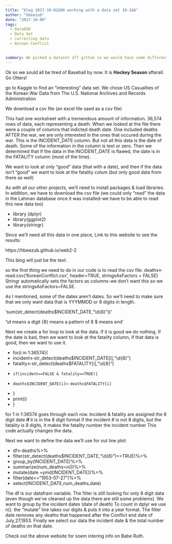 ```yaml
---
title: "blog 2017-10-02&06 working with a data set 10-2&6"
author: "hbeezub"
date: "2017-10-06"
tags:
  - Data650
  - Data Set
  - correcting data
  - Korean Conflict

  
summary: We picked a dataset off github so we would have some different stastistics.  We learned to look for data in a specific format.
---
```


Ok so we sould all be tired of Baseball by now.  It is <strong>Hockey Season </strong> afterall.  Go Otters!

go to Kaggle to find an "interesting" data set.  We chose US Casualties of the Korean War Data from The U.S. National Archives and Records Administration

We download a csv file (an excel file saed as a csv file)

This had one worksheet with a tremendous amount of information.
36,574 rows of data, each representing a death.  When we looked at the file there were a couple of columns that indicted death date.  One included deaths AFTER the war, we are only interested in the ones that occured during the war.  This is the INCIDENT_DATE column.  But not all this data is the date of death.  Some of the information in the column is text or zero.  Then we determined that if the data in the INCIDENT_DATE is flawed, the date is in the FATALITY column (most of the time).

We want to look at only "good" data (that with a date), and then if the data isn't "good" we want to look at the fatality colum (but only good data from there as well)

As with all our other projects, we'll need to install packages & load libraries.  In addition, we have to download the csv file (we could only "read" the data in the Lahman database once it was installed-we have to be able to read this new data too)

- library (dplyr)
- library(ggplot2)
- library(stringr)

Since we'll need all this data in one place, Link to this website to see the results:

 https://hbeezub.github.io/web2-2

This blog will just be the text.

so the first thing we need to do in our code is to read the csv file.
deaths<-read.csv('KoreanConflict.csv', header=TRUE, stringsAsFactors = FALSE)
Stringr automatically sets the factors as columns-we don't want this so we use the stringsAsFactors=FALSE.

As I mentioned, some of the dates aren't dates.  So we'll need to make sure that we only want data that is YYYMMDD or 8 digits in length.

'sum(str_detect(deaths$INCIDENT_DATE,"\\d{8}"))'

'\\d means a digit   {8} means a pattern of 8   $ means end'

Next we create a for loop to look at the data. If it is good we do nothing. If the date is bad, then we want to look at the fatality column, if that data is good, then we want to use it.

- for(i in 1:36574){
-   incident<-str_detect(deaths$INCIDENT_DATE[i],"\\d{8}")
-   fatality<-str_detect(deaths$FATALITY[i],"\\d{8}")
-     if(incident==FALSE & fatality==TRUE){
-     deaths$INCIDENT_DATE[i]<-deaths$FATALITY[i]
-   }
-   print(i)
- }


for 1 in 1:36574 goes through each row.
Incident & fatality are assigned the 8 digit date <strong> if </strong> it is in the 8 digit format
if the incident # is not 8 digits, but the fatality is 8 digits, 
it makes the fatality number the incident number
This code actually changes the data.


Next we want to define the data we'll use for out line plot:

- df<-deaths%>%
-   filter(str_detect(deaths$INCIDENT_DATE,"\\d{8}")==TRUE)%>%
-   group_by(INCIDENT_DATE)%>%
-   summarize(num_deaths=n())%>%
-   mutate(date =ymd(INCIDENT_DATE))%>%
-   filter(date<="1953-07-27")%>%
-   select(INCIDENT_DATE,num_deaths,date)
  
The df is our datafram variable.
The filter is still looking for only 8 digit data (even though we've cleaned up the data there are still some problems).
We want to group by the incident dates (date of death)
To count in dplyr we use n().
the "mutate" line takes our digits & puts it into a year format.
The filter date removes any deaths that happened after the Conflict end date of July,27,1953.
Finally we select our data the incident date & the total number of deaths on that date.



Check out the above website for soem intering info on Babe Ruth.
